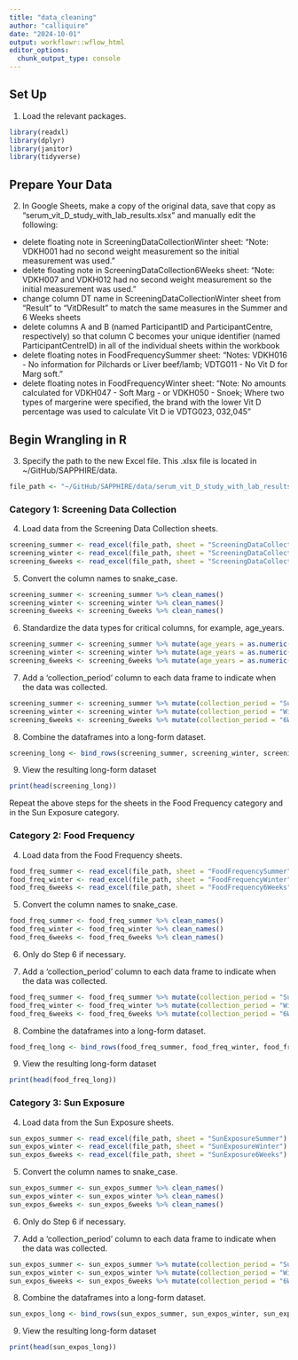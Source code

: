 ```yaml
---
title: "data_cleaning"
author: "calliquire"
date: "2024-10-01"
output: workflowr::wflow_html
editor_options:
  chunk_output_type: console
---
```


## Set Up

1.  Load the relevant packages.

```r
library(readxl)
library(dplyr)
library(janitor)
library(tidyverse)
```

## Prepare Your Data

2.  In Google Sheets, make a copy of the original data, save that copy as "serum_vit_D_study_with_lab_results.xlsx" and manually edit the following:

-   delete floating note in ScreeningDataCollectionWinter sheet: "Note: VDKH001 had no second weight measurement so the initial measurement was used."
-   delete floating note in ScreeningDataCollection6Weeks sheet: "Note: VDKH007 and VDKH012 had no second weight measurement so the initial measurement was used."
-   change column DT name in ScreeningDataCollectionWinter sheet from "Result" to "VitDResult" to match the same measures in the Summer and 6 Weeks sheets
-   delete columns A and B (named ParticipantID and ParticipantCentre, respectively) so that column C becomes your unique identifier (named ParticipantCentreID) in all of the individual sheets within the workbook
-   delete floating notes in FoodFrequencySummer sheet: "Notes: VDKH016 - No information for Pilchards or Liver beef/lamb; VDTG011 - No Vit D for Marg soft."
-   delete floating notes in FoodFrequencyWinter sheet: "Note: No amounts calculated for VDKH047 - Soft Marg - or VDKH050 - Snoek; Where two types of margerine were specified, the brand with the lower Vit D percentage was used to calculate Vit D ie VDTG023, 032,045"

## Begin Wrangling in R

3.  Specify the path to the new Excel file. This .xlsx file is located in \~/GitHub/SAPPHIRE/data.

```r
file_path <- "~/GitHub/SAPPHIRE/data/serum_vit_D_study_with_lab_results.xlsx"
```

### Category 1: Screening Data Collection

4.  Load data from the Screening Data Collection sheets.

```r
screening_summer <- read_excel(file_path, sheet = "ScreeningDataCollectionSummer")
screening_winter <- read_excel(file_path, sheet = "ScreeningDataCollectionWinter")
screening_6weeks <- read_excel(file_path, sheet = "ScreeningDataCollection6Weeks")
```

5.  Convert the column names to snake_case.

```r
screening_summer <- screening_summer %>% clean_names()
screening_winter <- screening_winter %>% clean_names()
screening_6weeks <- screening_6weeks %>% clean_names()
```

6.  Standardize the data types for critical columns, for example, age_years.

```r
screening_summer <- screening_summer %>% mutate(age_years = as.numeric(age_years))
screening_winter <- screening_winter %>% mutate(age_years = as.numeric(age_years))
screening_6weeks <- screening_6weeks %>% mutate(age_years = as.numeric(age_years))
```

7.  Add a 'collection_period' column to each data frame to indicate when the data was collected.

```r
screening_summer <- screening_summer %>% mutate(collection_period = "Summer")
screening_winter <- screening_winter %>% mutate(collection_period = "Winter")
screening_6weeks <- screening_6weeks %>% mutate(collection_period = "6Weeks")
```

8.  Combine the dataframes into a long-form dataset.

```r
screening_long <- bind_rows(screening_summer, screening_winter, screening_6weeks)
```

9.  View the resulting long-form dataset

```r
print(head(screening_long))
```

Repeat the above steps for the sheets in the Food Frequency category and in the Sun Exposure category.

### Category 2: Food Frequency

4.  Load data from the Food Frequency sheets.

```r
food_freq_summer <- read_excel(file_path, sheet = "FoodFrequencySummer")
food_freq_winter <- read_excel(file_path, sheet = "FoodFrequencyWinter")
food_freq_6weeks <- read_excel(file_path, sheet = "FoodFrequency6Weeks")
```

5.  Convert the column names to snake_case.

```r
food_freq_summer <- food_freq_summer %>% clean_names()
food_freq_winter <- food_freq_winter %>% clean_names()
food_freq_6weeks <- food_freq_6weeks %>% clean_names()
```

6.  Only do Step 6 if necessary.

7.  Add a 'collection_period' column to each data frame to indicate when the data was collected.

```r
food_freq_summer <- food_freq_summer %>% mutate(collection_period = "Summer")
food_freq_winter <- food_freq_winter %>% mutate(collection_period = "Winter")
food_freq_6weeks <- food_freq_6weeks %>% mutate(collection_period = "6Weeks")
```

8.  Combine the dataframes into a long-form dataset.

```r
food_freq_long <- bind_rows(food_freq_summer, food_freq_winter, food_freq_6weeks)
```

9.  View the resulting long-form dataset

```r
print(head(food_freq_long))
```

### Category 3: Sun Exposure

4.  Load data from the Sun Exposure sheets.

```r
sun_expos_summer <- read_excel(file_path, sheet = "SunExposureSummer")
sun_expos_winter <- read_excel(file_path, sheet = "SunExposureWinter")
sun_expos_6weeks <- read_excel(file_path, sheet = "SunExposure6Weeks")
```

5.  Convert the column names to snake_case.

```r
sun_expos_summer <- sun_expos_summer %>% clean_names()
sun_expos_winter <- sun_expos_winter %>% clean_names()
sun_expos_6weeks <- sun_expos_6weeks %>% clean_names()
```

6.  Only do Step 6 if necessary.

7.  Add a 'collection_period' column to each data frame to indicate when the data was collected.

```r
sun_expos_summer <- sun_expos_summer %>% mutate(collection_period = "Summer")
sun_expos_winter <- sun_expos_winter %>% mutate(collection_period = "Winter")
sun_expos_6weeks <- sun_expos_6weeks %>% mutate(collection_period = "6Weeks")
```

8.  Combine the dataframes into a long-form dataset.

```r
sun_expos_long <- bind_rows(sun_expos_summer, sun_expos_winter, sun_expos_6weeks)
```

9.  View the resulting long-form dataset

```r
print(head(sun_expos_long))
```
